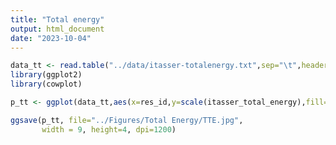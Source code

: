 ---
title: "Total energy"
output: html_document
date: "2023-10-04"
---

```{r}
data_tt <- read.table("../data/itasser-totalenergy.txt",sep="\t",header=TRUE)
library(ggplot2)
library(cowplot)
```

```{r}
p_tt <- ggplot(data_tt,aes(x=res_id,y=scale(itasser_total_energy),fill=disease)) + geom_bar(stat = 'identity',width = 2)+xlab("Residue Number")+ylab("ΔΔG")+ theme_cowplot() + theme(axis.line = element_blank(),panel.border = element_rect(linetype = 'solid', colour = 'black',fill = NA,size = 1),legend.position="none") + scale_fill_manual(values=c('#A1A9D0','#F0988C','#B883D4','#9E9E9E'))
```


```{r}
ggsave(p_tt, file="../Figures/Total Energy/TTE.jpg", 
       width = 9, height=4, dpi=1200)
```
